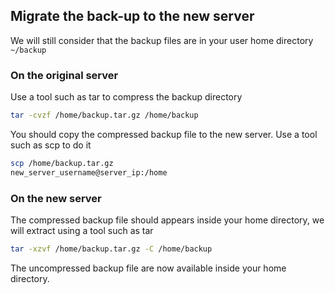 ## Migrate the back-up to the new server
We will still consider that the backup files are in your user home directory ```~/backup```

### On the original server
Use a tool such as tar to compress the backup directory

```bash
tar -cvzf /home/backup.tar.gz /home/backup
```
You should copy the compressed backup file to the new server. Use a tool such as scp to do it

```bash
scp /home/backup.tar.gz 
new_server_username@server_ip:/home
```

### On the new server
The compressed backup file should appears inside your home directory, we will extract using a tool such as tar

```bash
tar -xzvf /home/backup.tar.gz -C /home/backup
```
The uncompressed backup file are now available inside your home directory.